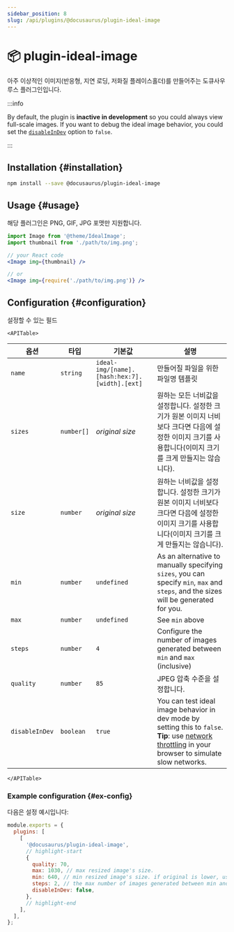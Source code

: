 ```yaml
---
sidebar_position: 8
slug: /api/plugins/@docusaurus/plugin-ideal-image
---
```


# 📦 plugin-ideal-image


아주 이상적인 이미지(반응형, 지연 로딩, 저화질 플레이스홀더)를 만들어주는 도큐사우루스 플러그인입니다.

:::info

By default, the plugin is **inactive in development** so you could always view full-scale images. If you want to debug the ideal image behavior, you could set the [`disableInDev`](#disableInDev) option to `false`.

:::

## Installation {#installation}

```bash npm2yarn
npm install --save @docusaurus/plugin-ideal-image
```

## Usage {#usage}

해당 플러그인은 PNG, GIF, JPG 포맷만 지원합니다.

```jsx
import Image from '@theme/IdealImage';
import thumbnail from './path/to/img.png';

// your React code
<Image img={thumbnail} />

// or
<Image img={require('./path/to/img.png')} />
```

## Configuration {#configuration}

설정할 수 있는 필드

```mdx-code-block
<APITable>
```

| 옵션             | 타입         | 기본값                                           | 설명                                                                                                                                                                                                                                     |
| -------------- | ---------- | --------------------------------------------- | -------------------------------------------------------------------------------------------------------------------------------------------------------------------------------------------------------------------------------------- |
| `name`         | `string`   | `ideal-img/[name].[hash:hex:7].[width].[ext]` | 만들어질 파일을 위한 파일명 템플릿                                                                                                                                                                                                                    |
| `sizes`        | `number[]` | _original size_                               | 원하는 모든 너비값을 설정합니다. 설정한 크기가 원본 이미지 너비보다 크다면 다음에 설정한 이미지 크기를 사용합니다(이미지 크기를 크게 만들지는 않습니다).                                                                                                                                                |
| `size`         | `number`   | _original size_                               | 원하는 너비값을 설정합니다. 설정한 크기가 원본 이미지 너비보다 크다면 다음에 설정한 이미지 크기를 사용합니다(이미지 크기를 크게 만들지는 않습니다).                                                                                                                                                   |
| `min`          | `number`   | `undefined`                                   | As an alternative to manually specifying `sizes`, you can specify `min`, `max` and `steps`, and the sizes will be generated for you.                                                                                                   |
| `max`          | `number`   | `undefined`                                   | See `min` above                                                                                                                                                                                                                        |
| `steps`        | `number`   | `4`                                           | Configure the number of images generated between `min` and `max` (inclusive)                                                                                                                                                           |
| `quality`      | `number`   | `85`                                          | JPEG 압축 수준을 설정합니다.                                                                                                                                                                                                                     |
| `disableInDev` | `boolean`  | `true`                                        | You can test ideal image behavior in dev mode by setting this to `false`. **Tip**: use [network throttling](https://www.browserstack.com/guide/how-to-perform-network-throttling-in-chrome) in your browser to simulate slow networks. |

```mdx-code-block
</APITable>
```

### Example configuration {#ex-config}

다음은 설정 예시입니다:

```js title="docusaurus.config.js"
module.exports = {
  plugins: [
    [
      '@docusaurus/plugin-ideal-image',
      // highlight-start
      {
        quality: 70,
        max: 1030, // max resized image's size.
        min: 640, // min resized image's size. if original is lower, use that size.
        steps: 2, // the max number of images generated between min and max (inclusive)
        disableInDev: false,
      },
      // highlight-end
    ],
  ],
};
```
